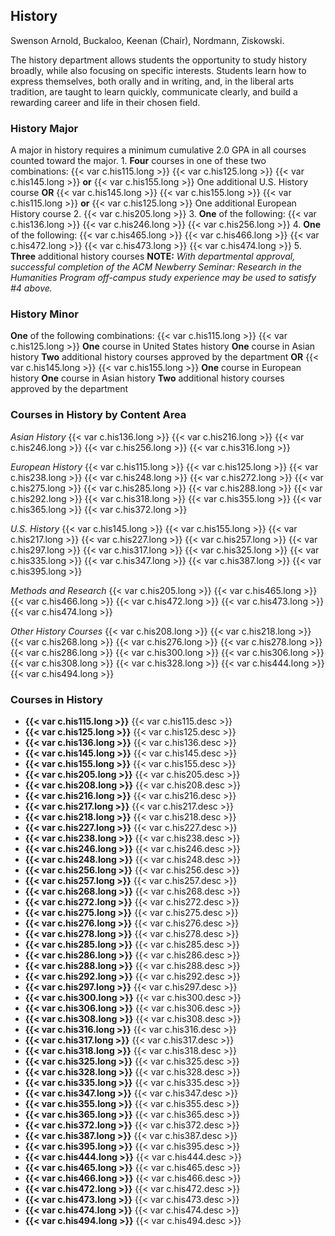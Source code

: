 ## History {#sec-history}
Swenson Arnold, Buckaloo, Keenan (Chair), Nordmann, Ziskowski. 

The history department allows students the opportunity to study history broadly, while also focusing on specific interests. Students learn how to express themselves, both orally and in writing, and, in the liberal arts tradition, are taught to learn quickly, communicate clearly, and build a rewarding career and life in their chosen field.

### History Major
A major in history requires a minimum cumulative 2.0 GPA in all courses counted toward the major.
1. **Four** courses in one of these two combinations:
	{{< var c.his115.long >}}
	{{< var c.his125.long >}}
	{{< var c.his145.long >}} **or** {{< var c.his155.long >}}
	One additional U.S. History course
			**OR**
	{{< var c.his145.long >}}
	{{< var c.his155.long >}}
	{{< var c.his115.long >}} **or** {{< var c.his125.long >}}
	One additional European History course
2. {{< var c.his205.long >}}
3. **One** of the following:
	{{< var c.his136.long >}}
	{{< var c.his246.long >}}
	{{< var c.his256.long >}}
4. **One** of the following:
	{{< var c.his465.long >}}
	{{< var c.his466.long >}}
	{{< var c.his472.long >}}
	{{< var c.his473.long >}}
	{{< var c.his474.long >}}
5. **Three** additional history courses
**NOTE:** *With departmental approval, successful completion of the ACM Newberry Seminar: Research in the Humanities Program off-campus study experience may be used to satisfy #4 above.*


### History Minor
**One** of the following combinations:
	{{< var c.his115.long >}}
	{{< var c.his125.long >}}
	**One** course in United States history
	**One** course in Asian history
	**Two** additional history courses approved by the department
			**OR**
	{{< var c.his145.long >}}
	{{< var c.his155.long >}}
	**One** course in European history
	**One** course in Asian history
	**Two** additional history courses approved by the department

### Courses in History by Content Area

*Asian History*
{{< var c.his136.long >}}
{{< var c.his216.long >}}
{{< var c.his246.long >}}
{{< var c.his256.long >}}
{{< var c.his316.long >}}

*European History*
{{< var c.his115.long >}}
{{< var c.his125.long >}}
{{< var c.his238.long >}}
{{< var c.his248.long >}}
{{< var c.his272.long >}}
{{< var c.his275.long >}}
{{< var c.his285.long >}}
{{< var c.his288.long >}}
{{< var c.his292.long >}}
{{< var c.his318.long >}}
{{< var c.his355.long >}}
{{< var c.his365.long >}}
{{< var c.his372.long >}}

*U.S. History*
{{< var c.his145.long >}}
{{< var c.his155.long >}}
{{< var c.his217.long >}}
{{< var c.his227.long >}}
{{< var c.his257.long >}}
{{< var c.his297.long >}}
{{< var c.his317.long >}}
{{< var c.his325.long >}}
{{< var c.his335.long >}}
{{< var c.his347.long >}}
{{< var c.his387.long >}}
{{< var c.his395.long >}}

*Methods and Research*
{{< var c.his205.long >}}
{{< var c.his465.long >}}
{{< var c.his466.long >}}
{{< var c.his472.long >}}
{{< var c.his473.long >}}
{{< var c.his474.long >}}

*Other History Courses*
{{< var c.his208.long >}}
{{< var c.his218.long >}}
{{< var c.his268.long >}}
{{< var c.his276.long >}}
{{< var c.his278.long >}}
{{< var c.his286.long >}}
{{< var c.his300.long >}}
{{< var c.his306.long >}}
{{< var c.his308.long >}}
{{< var c.his328.long >}}
{{< var c.his444.long >}}
{{< var c.his494.long >}}

### Courses in History
- **{{< var c.his115.long >}}**
  {{< var c.his115.desc >}} 
- **{{< var c.his125.long >}}**
  {{< var c.his125.desc >}} 
- **{{< var c.his136.long >}}**
  {{< var c.his136.desc >}} 
- **{{< var c.his145.long >}}**
  {{< var c.his145.desc >}} 
- **{{< var c.his155.long >}}**
  {{< var c.his155.desc >}} 
- **{{< var c.his205.long >}}**
  {{< var c.his205.desc >}} 
- **{{< var c.his208.long >}}**
  {{< var c.his208.desc >}} 
- **{{< var c.his216.long >}}**
  {{< var c.his216.desc >}} 
- **{{< var c.his217.long >}}**
  {{< var c.his217.desc >}} 
- **{{< var c.his218.long >}}**
  {{< var c.his218.desc >}} 
- **{{< var c.his227.long >}}**
  {{< var c.his227.desc >}} 
- **{{< var c.his238.long >}}**
  {{< var c.his238.desc >}} 
- **{{< var c.his246.long >}}**
  {{< var c.his246.desc >}} 
- **{{< var c.his248.long >}}**
  {{< var c.his248.desc >}} 
- **{{< var c.his256.long >}}**
  {{< var c.his256.desc >}} 
- **{{< var c.his257.long >}}**
  {{< var c.his257.desc >}} 
- **{{< var c.his268.long >}}**
  {{< var c.his268.desc >}} 
- **{{< var c.his272.long >}}**
  {{< var c.his272.desc >}} 
- **{{< var c.his275.long >}}**
  {{< var c.his275.desc >}} 
- **{{< var c.his276.long >}}**
  {{< var c.his276.desc >}} 
- **{{< var c.his278.long >}}**
  {{< var c.his278.desc >}} 
- **{{< var c.his285.long >}}**
  {{< var c.his285.desc >}} 
- **{{< var c.his286.long >}}**
  {{< var c.his286.desc >}} 
- **{{< var c.his288.long >}}**
  {{< var c.his288.desc >}} 
- **{{< var c.his292.long >}}**
  {{< var c.his292.desc >}} 
- **{{< var c.his297.long >}}**
  {{< var c.his297.desc >}} 
- **{{< var c.his300.long >}}**
  {{< var c.his300.desc >}} 
- **{{< var c.his306.long >}}**
  {{< var c.his306.desc >}} 
- **{{< var c.his308.long >}}**
  {{< var c.his308.desc >}} 
- **{{< var c.his316.long >}}**
  {{< var c.his316.desc >}} 
- **{{< var c.his317.long >}}**
  {{< var c.his317.desc >}} 
- **{{< var c.his318.long >}}**
  {{< var c.his318.desc >}} 
- **{{< var c.his325.long >}}**
  {{< var c.his325.desc >}} 
- **{{< var c.his328.long >}}**
  {{< var c.his328.desc >}} 
- **{{< var c.his335.long >}}**
  {{< var c.his335.desc >}} 
- **{{< var c.his347.long >}}**
  {{< var c.his347.desc >}} 
- **{{< var c.his355.long >}}**
  {{< var c.his355.desc >}} 
- **{{< var c.his365.long >}}**
  {{< var c.his365.desc >}} 
- **{{< var c.his372.long >}}**
  {{< var c.his372.desc >}} 
- **{{< var c.his387.long >}}**
  {{< var c.his387.desc >}} 
- **{{< var c.his395.long >}}**
  {{< var c.his395.desc >}} 
- **{{< var c.his444.long >}}**
  {{< var c.his444.desc >}} 
- **{{< var c.his465.long >}}**
  {{< var c.his465.desc >}} 
- **{{< var c.his466.long >}}**
  {{< var c.his466.desc >}} 
- **{{< var c.his472.long >}}**
  {{< var c.his472.desc >}} 
- **{{< var c.his473.long >}}**
  {{< var c.his473.desc >}} 
- **{{< var c.his474.long >}}**
  {{< var c.his474.desc >}} 
- **{{< var c.his494.long >}}**
  {{< var c.his494.desc >}} 









